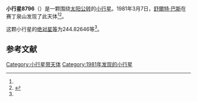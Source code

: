 {{Infobox planet
| bgcolour = #FFFFC0
| name = 8796
| symbol = 
| image = 
| caption = 
| discovery = yes
| discovery_ref = 
| discoverer = [[舒爾特·巴斯|舒爾特·巴斯]]
| discovery_site = [[赛丁泉山|赛丁泉山]] 
| discovered = 1981年3月7日
| designations = yes
| mp_name = 
| named_after = 
| alt_names = 
| mp_category = [[主带小行星|主带小行星]]
| orbit_ref = <ref name="a">[http://ssd.jpl.nasa.gov/sbdb.cgi?sstr=8796 8796] {{Wayback|url=http://ssd.jpl.nasa.gov/sbdb.cgi?sstr=8796 |date=20110609194909 }}，小行星數據庫瀏覽器（JPL Small-Body Database Browser）－[[美国国家航空航天局|美国国家航空航天局]]喷气推进实验室</ref>
| epoch = 2456400.5 (2013年4月18日更新)
| aphelion = {{convert|2.4154174|AU|km|3|abbr=on|lk=out}}
| perihelion = {{convert|2.0545444|AU|km|3|abbr=on}}
| semimajor = {{convert|2.2349809|AU|km|3|abbr=on}}
| eccentricity = 0.0807329
| period = 1220.419531 [[日|日]]<br />3.34[[儒略年|儒略年]]
| avg_speed = 
| inclination = 2.17049
| asc_node = 222.07151
| mean_anomaly = 
| arg_peri = 244.82646
| satellites = 
| physical_characteristics = yes
| dimensions = 
| mass = 
| density = 
| surface_grav = 
| escape_velocity = 
| sidereal_day = 
| axial_tilt = 
| pole_ecliptic_lat = 
| pole_ecliptic_lon = 
| albedo = 
| temperatures= 
| temp_name1 = 
| mean_temp_1 = 
| max_temp_1 = 
| temp_name2 = 
| max_temp_2 = 
| spectral_type = 
| abs_magnitude = 244.82646
}}

'''小行星8796'''（{{lang-en|8796}}）是一颗围绕[[太阳|太阳]][[公转|公转]]的[[小行星|小行星]]。1981年3月7日，[[舒爾特·巴斯|舒爾特·巴斯]]在赛丁泉山发现了此天体<ref name="a" /><ref>{{cite news|title=小行星列表|url=http://cfa-www.harvard.edu/iau/lists/NumberedMPs.txt|accessdate=2013-07-08|newspaper=哈佛大学|archive-date=2008-05-17|archive-url=https://web.archive.org/web/20080517010638/http://cfa-www.harvard.edu/iau/lists/NumberedMPs.txt|dead-url=no}}</ref>。

这颗小行星的[[绝对星等|绝对星等]]为244.82646等<ref name="a" />。

==参考文献==
{{reflist}}
{{Minor Planet Number|[[小行星8795|小行星8795]]|[[小行星8797|小行星8797]]}}

{{小天体}}

[[Category:小行星带天体|Category:小行星带天体]]
[[Category:1981年发现的小行星|Category:1981年发现的小行星]]

{{asteroid-stub}}